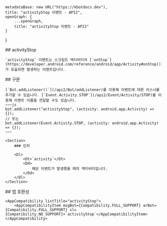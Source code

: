 
    metadataBase: new URL("https://kbotdocs.dev"),
    title: "activityStop 이벤트 - API2",
    openGraph: {
        ...openGraph,
        title: "activityStop 이벤트 - API2"
    }
}

<Section>
    ## activityStop

    `activityStop` 이벤트는 스크립트 액티비티의 [`onStop`](https://developer.android.com/reference/android/app/Activity#onStop())가 호출되면 발생하는 이벤트입니다.
</Section>
<Section>
    ## 구문

    [`Bot.addListener()`](/api2/Bot/addListener)를 이용해 이벤트에 대한 리스너를 추가할 수 있습니다. [`Event.Activity.STOP`](/api2/Event/Activity/STOP)를 이용해 이벤트 이름을 전달할 수도 있습니다.
    ~~~js
    bot.addListener("activityStop", (activity: android.app.Activity) => {});
    // 또는
    bot.addListener(Event.Activity.STOP, (activity: android.app.Activity) => {});
    ~~~

    <Section>
        ### 인자

        <Dl>
            <Dt>`activity`</Dt>
            <Dd>
                해당 이벤트가 발생했을 때의 액티비티입니다.
            </Dd>
        </Dl>
    </Section>
</Section>
<Section>
    ## 앱 호환성

    <AppCompatibility listTitle="activityStop">
        <AppCompatibilityItem msgBot={Compatibility.FULL_SUPPORT} arBot={Compatibility.FULL_SUPPORT} sl={Compatibility.NO_SUPPORT}>`activityStop`</AppCompatibilityItem>
    </AppCompatibility>
</Section>